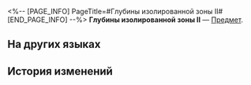 <%-- [PAGE_INFO]
PageTitle=#Глубины изолированной зоны II#
[END_PAGE_INFO] --%>
{{Предмет Инфобокс
|id          = 252308
|Изображение = Предмет Глубины изолированной зоны II.png
|Тип         = 
|Инвентарь   = 
|Редкость    = 5
|Эффект      = 
|Описание    = Соберите набор карточек воспоминаний, чтобы получить усиление.
}}
{{Описание|Ваши воспоминания об Освоении могут стать источником вдохновения для игры.}}
'''Глубины изолированной зоны II''' — [[Предмет]].

==На других языках==
{{На других языках
|en   = Seclusion Zone Depths (II)
|zhs  = 禁闭舱底-Ⅱ
|zht  = 禁閉艙底-Ⅱ
|ja   = 封鎖部分・最下部-II
|ko   = 폐쇄된 캐빈 깊은 곳-Ⅱ
|es   = Base de la zona de confinamiento&nbsp;II
|fr   = Profondeurs de la Zone d'isolement (II)
|ru   = Глубины изолированной зоны II
|th   = ด้านล่างสุดของ Seclusion Zone II
|vi   = Khoang Cách Ly-II
|de   = Tiefe der Isolationszone (II)
|id   = Kedalaman Seclusion Zone II
|pt   = Profundezas da Zona de Reclusão (II)
}}

==История изменений==
{{История изменений|3.5}}